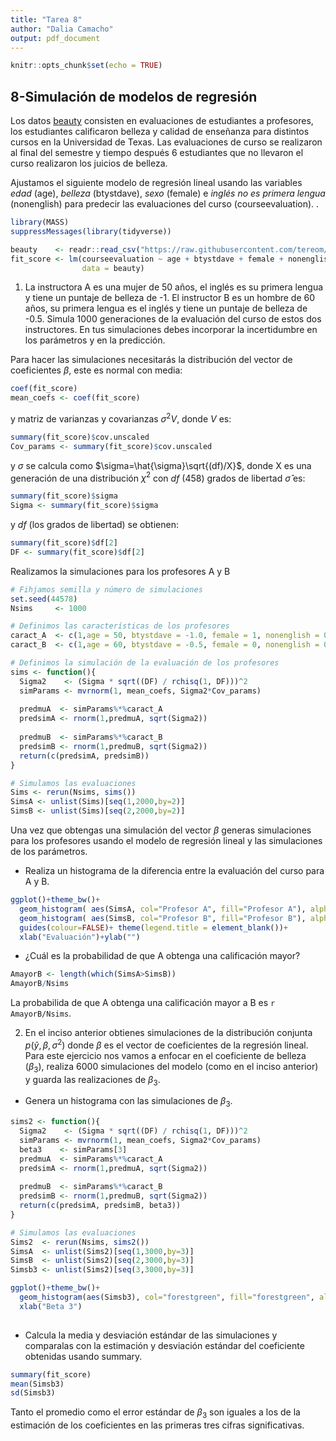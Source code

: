 ```yaml
---
title: "Tarea 8"
author: "Dalia Camacho"
output: pdf_document
---
```


```r
knitr::opts_chunk$set(echo = TRUE)
```

## 8-Simulación de modelos de regresión {-}

Los datos [beauty](https://raw.githubusercontent.com/tereom/est-computacional-2018/master/data/beauty.csv) consisten en evaluaciones de estudiantes a profesores, los 
estudiantes calificaron belleza y calidad de enseñanza para distintos cursos en 
la Universidad de Texas. Las evaluaciones de curso se realizaron al final del 
semestre y tiempo después 6 estudiantes que no llevaron el curso realizaron los 
juicios de belleza. 

Ajustamos el siguiente modelo de regresión lineal usando las variables 
_edad_ (age), _belleza_ (btystdave), _sexo_ (female) e _inglés no es primera 
lengua_ (nonenglish) para predecir las evaluaciones del curso 
(courseevaluation).
.
```r
library(MASS)
suppressMessages(library(tidyverse))

```

```r
beauty    <- readr::read_csv("https://raw.githubusercontent.com/tereom/est-computacional-2018/master/data/beauty.csv")
fit_score <- lm(courseevaluation ~ age + btystdave + female + nonenglish, 
                data = beauty)
```


1. La instructora A es una mujer de 50 años, el inglés es su primera lengua y 
tiene un puntaje de belleza de -1. El instructor B es un hombre de 60 años, 
su primera lengua es el inglés y tiene un puntaje de belleza de -0.5. Simula
1000 generaciones de la evaluación del curso de estos dos instructores. En 
tus simulaciones debes incorporar la incertidumbre en los parámetros y en la
predicción. 

Para hacer las simulaciones necesitarás la distribución del vector de 
coeficientes $\beta$, este es normal con media:

```r
coef(fit_score)
mean_coefs <- coef(fit_score)
```

y matriz de varianzas y covarianzas $\sigma^2 V$, donde $V$ es: 

```r
summary(fit_score)$cov.unscaled
Cov_params <- summary(fit_score)$cov.unscaled
```

y $\sigma$ se calcula como $\sigma=\hat{\sigma}\sqrt{(df)/X}$, donde X es una 
generación de una distribución $\chi ^2$ con $df$ (458) grados de libertad
$\hat{\sigma}$ es:

```r
summary(fit_score)$sigma
Sigma <- summary(fit_score)$sigma

```

y $df$ (los grados de libertad) se obtienen:

```r
summary(fit_score)$df[2]
DF <- summary(fit_score)$df[2]

```
Realizamos la simulaciones para los profesores A y B

```r
# Fihjamos semilla y número de simulaciones
set.seed(44578)
Nsims     <- 1000

# Definimos las características de los profesores
caract_A  <- c(1,age = 50, btystdave = -1.0, female = 1, nonenglish = 0)
caract_B  <- c(1,age = 60, btystdave = -0.5, female = 0, nonenglish = 0)

# Definimos la simulación de la evaluación de los profesores
sims <- function(){
  Sigma2    <- (Sigma * sqrt((DF) / rchisq(1, DF)))^2
  simParams <- mvrnorm(1, mean_coefs, Sigma2*Cov_params)
  
  predmuA  <- simParams%*%caract_A
  predsimA <- rnorm(1,predmuA, sqrt(Sigma2))
  
  predmuB  <- simParams%*%caract_B
  predsimB <- rnorm(1,predmuB, sqrt(Sigma2))
  return(c(predsimA, predsimB))
}

# Simulamos las evaluaciones
Sims <- rerun(Nsims, sims())
SimsA <- unlist(Sims)[seq(1,2000,by=2)]
SimsB <- unlist(Sims)[seq(2,2000,by=2)]

```

Una vez que obtengas una simulación del vector $\beta$ generas simulaciones 
para los profesores usando el modelo de regresión lineal y las simulaciones
de los parámetros.


+ Realiza un histograma de la diferencia entre la evaluación del curso
para A y B. 
```r
ggplot()+theme_bw()+
  geom_histogram( aes(SimsA, col="Profesor A", fill="Profesor A"), alpha=0.4, bins = 30)+
  geom_histogram( aes(SimsB, col="Profesor B", fill="Profesor B"), alpha=0.4, bins = 30)+
  guides(colour=FALSE)+ theme(legend.title = element_blank())+
  xlab("Evaluación")+ylab("")

```

+ ¿Cuál es la probabilidad de que A obtenga una calificación mayor?
```r
AmayorB <- length(which(SimsA>SimsB))
AmayorB/Nsims
```
La probabilida de que A obtenga una calificación mayor a B es `r AmayorB/Nsims`.

2. En el inciso anterior obtienes simulaciones de la distribución conjunta
$p(\tilde{y},\beta,\sigma^2)$ donde $\beta$ es el vector de coeficientes de 
la regresión lineal. Para este ejercicio nos vamos a enfocar en el coeficiente
de belleza ($\beta_3$), realiza 6000 simulaciones del modelo (como en el inciso 
anterior) y guarda las realizaciones de $\beta_3$. 

+ Genera un histograma con las simulaciones de $\beta_3$.

```r
sims2 <- function(){
  Sigma2    <- (Sigma * sqrt((DF) / rchisq(1, DF)))^2
  simParams <- mvrnorm(1, mean_coefs, Sigma2*Cov_params)
  beta3    <- simParams[3]
  predmuA  <- simParams%*%caract_A
  predsimA <- rnorm(1,predmuA, sqrt(Sigma2))
  
  predmuB  <- simParams%*%caract_B
  predsimB <- rnorm(1,predmuB, sqrt(Sigma2))
  return(c(predsimA, predsimB, beta3))
}

# Simulamos las evaluaciones
Sims2  <- rerun(Nsims, sims2())
SimsA  <- unlist(Sims2)[seq(1,3000,by=3)]
SimsB  <- unlist(Sims2)[seq(2,3000,by=3)]
Simsb3 <- unlist(Sims2)[seq(3,3000,by=3)]
```

```r
ggplot()+theme_bw()+
  geom_histogram(aes(Simsb3), col="forestgreen", fill="forestgreen", alpha=0.5, bins = 30)+
  xlab("Beta 3")
  
```

+ Calcula la media y desviación estándar de las simulaciones y comparalas con la 
estimación y desviación estándar del coeficiente obtenidas usando summary.

```r
summary(fit_score)
mean(Simsb3)
sd(Simsb3)
```

Tanto el promedio como el error estándar de $\beta_3$ son iguales a los de la estimación de los coeficientes en las primeras tres cifras significativas.
